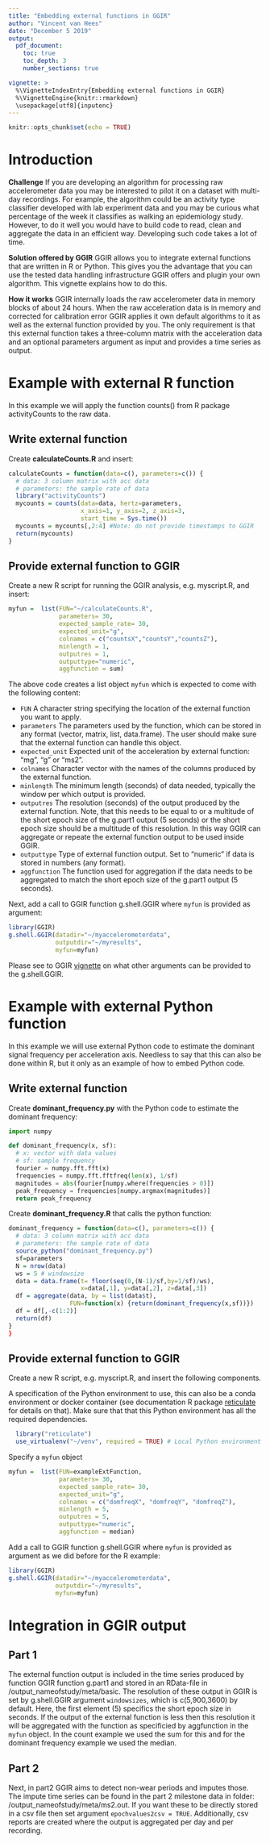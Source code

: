 ```yaml
---
title: "Embedding external functions in GGIR"
author: "Vincent van Hees"
date: "December 5 2019"
output:
  pdf_document:
    toc: true
    toc_depth: 3
    number_sections: true

vignette: >
  %\VignetteIndexEntry{Embedding external functions in GGIR}
  %\VignetteEngine{knitr::rmarkdown}
  \usepackage[utf8]{inputenc}
---
```


```r
knitr::opts_chunk$set(echo = TRUE)
```

# Introduction

**Challenge**
If you are developing an algorithm for processing raw accelerometer data you may be interested to pilot it on a dataset with multi-day recordings. For example, the algorithm could be an activity type classifier developed with lab experiment data and you may be curious what percentage of the week it classifies as walking an epidemiology study. However, to do it well you would have to build code to read, clean and aggregate the data in an efficient way. Developing such code takes a lot of time.

**Solution offered by GGIR**
GGIR allows you to integrate external functions that are written in R or Python. This gives you the advantage that you can use the tested data handling infrastructure GGIR offers and plugin your own algorithm. This vignette explains how to do this.

**How it works**
GGIR internally loads the raw accelerometer data in memory blocks of about 24 hours. When the raw acceleration data is in memory and corrected for calibration error GGIR applies it own default algorithms to it as well as the external function provided by you. The only requirement is that this external function takes a three-column matrix with the acceleration data and an optional parameters argument as input and provides a time series as output.

# Example with external R function

In this example we will apply the function counts() from R package activityCounts to the raw data.

## Write external function

Create **calculateCounts.R** and insert:

```R
calculateCounts = function(data=c(), parameters=c()) {
  # data: 3 column matrix with acc data
  # parameters: the sample rate of data
  library("activityCounts")
  mycounts = counts(data=data, hertz=parameters, 
                    x_axis=1, y_axis=2, z_axis=3,
                    start_time = Sys.time())
  mycounts = mycounts[,2:4] #Note: do not provide timestamps to GGIR
  return(mycounts)
}
```

## Provide external function to GGIR

Create a new R script for running the GGIR analysis, e.g. myscript.R, and insert:

```R
myfun =  list(FUN="~/calculateCounts.R",
              parameters= 30,
              expected_sample_rate= 30,
              expected_unit="g",
              colnames = c("countsX","countsY","countsZ"),
              minlength = 1,
              outputres = 1,
              outputtype="numeric",
              aggfunction = sum)
```

The above code creates a list object `myfun` which is expected to come with the following content:

- `FUN` A character string specifying the location of the external function you want to apply.
- `parameters` The parameters used by the function, which can be stored in any format (vector, matrix, list, data.frame). The user should make sure that the external function can handle this object.
- `expected_unit` Expected unit of the acceleration by external function: "mg", "g" or "ms2".
- `colnames` Character vector with the names of the columns produced by the external function.
- `minlength` The minimum length (seconds) of data needed, typically the window per which output is provided.
- `outputres` The resolution (seconds) of the output produced by the external function. Note, that this needs to be equal to or a multitude of the short epoch size of the g.part1 output (5 seconds) or the short epoch size should be a multitude of this resolution. In this way GGIR can aggregate or repeate the external function output to be used inside GGIR.
- `outputtype` Type of external function output. Set to "numeric" if data is stored in numbers (any format).
- `aggfunction` The function used for aggregation if the data needs to be aggregated to match the short epoch size of the g.part1 output (5 seconds).

Next, add a call to GGIR function g.shell.GGIR where `myfun` is provided as argument:

```R
library(GGIR)
g.shell.GGIR(datadir="~/myaccelerometerdata",
             outputdir="~/myresults",
             myfun=myfun)
```

Please see to GGIR [vignette](https://cran.r-project.org/package=GGIR/vignettes/GGIR.html) on what other arguments can be provided to the g.shell.GGIR.

\pagebreak

# Example with external Python function

In this example we will use external Python code to estimate the dominant signal frequency per acceleration axis. Needless to say that this can also be done within R, but it only as an example of how to embed Python code.

## Write external function

Create **dominant_frequency.py** with the Python code to estimate the dominant frequency:

```Python
import numpy

def dominant_frequency(x, sf):
  # x: vector with data values
  # sf: sample frequency
  fourier = numpy.fft.fft(x)
  frequencies = numpy.fft.fftfreq(len(x), 1/sf)
  magnitudes = abs(fourier[numpy.where(frequencies > 0)])
  peak_frequency = frequencies[numpy.argmax(magnitudes)]
  return peak_frequency
```

Create **dominant_frequency.R** that calls the python function:

```R
dominant_frequency = function(data=c(), parameters=c()) {
  # data: 3 column matrix with acc data
  # parameters: the sample rate of data
  source_python("dominant_frequency.py")
  sf=parameters
  N = nrow(data)
  ws = 5 # windowsize
  data = data.frame(t= floor(seq(0,(N-1)/sf,by=1/sf)/ws),
                    x=data[,1], y=data[,2], z=data[,3])
  df = aggregate(data, by = list(data$t), 
                 FUN=function(x) {return(dominant_frequency(x,sf))})
  df = df[,-c(1:2)]
  return(df)
}
}
```

## Provide external function to GGIR

Create a new R script, e.g. myscript.R, and insert the following components.

A specification of the Python environment to use, this can also be a conda environment or docker container (see documentation R package [reticulate](https://rstudio.github.io/reticulate/) for details on that). Make sure that that this Python environment has all the required dependencies.

```R
  library("reticulate")
  use_virtualenv("~/venv", required = TRUE) # Local Python environment

```

Specify a `myfun` object

```R
myfun =  list(FUN=exampleExtFunction,
              parameters= 30,
              expected_sample_rate= 30,
              expected_unit="g",
              colnames = c("domfreqX", "domfreqY", "domfreqZ"),
              minlength = 5,
              outputres = 5,
              outputtype="numeric",
              aggfunction = median)
```

Add a call to GGIR function g.shell.GGIR where `myfun` is provided as argument as we did before for the R example:

```R
library(GGIR)
g.shell.GGIR(datadir="~/myaccelerometerdata",
             outputdir="~/myresults",
             myfun=myfun)
```


# Integration in GGIR output

## Part 1
The external function output is included in the time series produced by function GGIR function g.part1 and stored in an RData-file in /output_nameofstudy/meta/basic.
The resolution of these output in GGIR is set by g.shell.GGIR argument `windowsizes`, which is c(5,900,3600) by default. Here, the first element (5) specifics the short epoch size in seconds.
If the output of the external function is less then this resolution it will be aggregated with the function as specificied by aggfunction in the `myfun` object. In the count example we used the sum for this and for the dominant frequency example we used the median.

## Part 2
Next, in part2 GGIR aims to detect non-wear periods and imputes those. The impute time series can be found in the part 2 milestone data in folder: /output_nameofstudy/meta/ms2.out. If you want these to be directly stored in a csv file then set argument `epochvalues2csv = TRUE`. Additionally, csv reports are created where the output is aggregated per day and per recording.